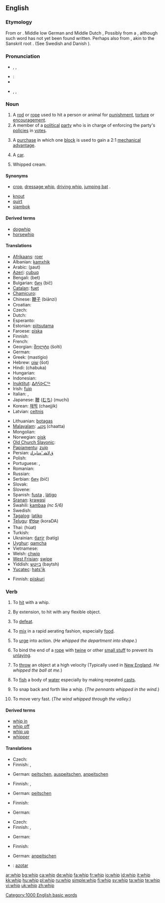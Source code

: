 ==English==

===Etymology===
From {{etyl|enm}} {{term|hwippen|lang=enm}} or {{term|whippen|lang=enm}}. Middle low German and Middle Dutch {{term|wippen||to move quickly}}, Possibly from a {{proto|Germanic|wip}}, although such word has not yet been found written. Perhaps also from {{etyl|la}} {{term|vibare||to shake|lang=la}}, akin to the Sanskrit root {{term|||tr=vep|lang=sa}}. (See Swedish {{term|vippa|lang=sv}} and Danish {{term|vippe||to shake|lang=da}}).

===Pronunciation===
* {{enPR|wĭp}}, {{IPA|/wɪp/}}, {{SAMPA|/wIp/}}
* :{{rhymes|ɪp}}
* {{audio|en-us-whip.ogg|Audio (US)}}
* {{enPR|hwĭp}}, {{IPA|/ʍɪp/}}, {{SAMPA|/WIp/}}

===Noun===
{{en-noun}}

# A [[rod]] or [[rope]] used to hit a person or animal for [[punishment]], [[torture]] or [[encouragement]]. 
# A member of a [[political]] [[party]] who is in charge of enforcing the party's [[policy|policies]] in [[vote]]s.
# {{nautical}} A [[purchase]] in which one [[block]] is used to gain a 2:1 [[mechanical advantage]].
# {{slang}} A [[car]].
# {{context|coffee}} Whipped cream.

====Synonyms====
* {{sense|whip used on horses}} [[crop]], [[dressage whip]], [[driving whip]], [[jumping bat]] .
* [[knout]]
* [[quirt]]
* [[sjambok]] {{qualifier|South African}}

====Derived terms====
* [[dogwhip]]
* [[horsewhip]]

====Translations====
{{trans-top|rod}}
* [[Afrikaans]]: [[roer]]
* Albanian: [[kamxhik]]
* Arabic: {{Arab|[[سوط]]}} (ʂaut) {{m}}
* [[Azeri]]: [[çubuq]]
* Bengali: (bet)
* Bulgarian: [[бич]] (bič) {{m}}
* [[Catalan]]: [[fuet]] {{m}}
* [[Chamicuro]]: {{tø|ccc|ashpijka'chachi}}
* Chinese: [[鞭子]] (biānzi)
* Croatian: {{t-|hr|bič|m}}
* Czech: {{t-|cs|bič|m}}
* Dutch: {{t+|nl|zweep}}
* Esperanto: {{t-|eo|vipo|xs=Esperanto}}
* Estonian: [[piitsutama]]
* Faroese: [[píska]]
* Finnish: {{t+|fi|piiska}}
* French: {{t+|fr|fouet|m}}
* Georgian: [[შოლტი]] (šolti)
* German: {{t-|de|Peitsche|f}}
* Greek: {{t|el|μαστίγιο|m|sc=Grek}} (mastígio)
* Hebrew: [[שוט|שׁוֹט]] (šot) {{m}}
* Hindi: (chabuka)
* Hungarian: {{t-|hu|felhúzókötél}}
* Indonesian: {{t+|id|cemeti|xs=Indonesian}}
* [[Inuktitut]]: [[ᐃᐱᕋᐅᑕᖅ]]
* Irish: [[fuip]]
* Italian: {{t-|it|frusta|f}}, {{t+|it|nerbo|m}}
* Japanese: [[鞭]] ([[むち]]) (muchi)
* Korean: [[채찍]] (chaejjik)
* Latvian: [[celtnis]]
{{trans-mid}}
* Lithuanian: [[botagas]]
* [[Malayalam]]: [[ചാട്ട]] (chaatta)
* Mongolian: {{t-|mn|ташуур|tr=tašuur|sc=Cyrl|xs=Mongolian}}
* Norwegian: [[pisk]]
* [[Old Church Slavonic]]: {{tø|cu|бичь|m|tr=bičĭ|sc=Cyrl|xs=Old Church Slavonic}}
* [[Papiamentu]]: [[zuip]]
* Persian: [[ﻕﻻﺸ ‘ﻩﻨﺎﻴﺯﺎﺘ]]
* Polish: {{t+|pl|bat|m}}
* Portuguese: {{t+|pt|chicote|m}}, {{t+|pt|açoite|m}}
* Romanian: {{t-|ro|bici}}
* Russian: {{t+|ru|кнут|m|tr=knut|sc=Cyrl}}
* Serbian: [[бич]] (bič) {{m}}
* Slovak: {{t-|sk|bič|m}}
* Slovene: {{t+|sl|bič|m}}
* Spanish: [[fusta]] {{f}}, [[látigo]] {{m}}
* [[Sranan]]: [[krawasi]]
* Swahili: [[kambaa]] ''(nc 5/6)''
* Swedish: {{t+|sv|piska|f}}
* [[Tagalog]]: [[latiko]]
* [[Telugu]]: [[కొరడా]] (koraDA)
* Thai: {{Thai|[[หวด]]}} (hùat)
* Turkish: {{t-|tr|kamçi}}
* Ukrainian: [[батіг]] (batíg) {{m}}
* [[Uyghur]]: [[qamcha]]
* Vietnamese: {{t+|vi|roi|xs=Vietnamese}}
* Welsh: [[chwip]]
* [[West Frisian]]: [[swipe]]
* Yiddish: [[בײַטש]] (baytsh) {{f}}
* [[Yucatec]]: [[hats'ik]]
{{trans-bottom}}

{{trans-top|party policy enforcer}}
* Finnish: [[piiskuri]]
{{trans-mid}}
{{trans-bottom}}

===Verb===
{{en-verb|whip|p|ing}}

# {{transitive}} To [[hit]] with a whip.
# {{transitive}} By extension, to hit with any flexible object.
# {{transitive}} To [[defeat]].
# {{transitive}} To [[mix]] in a rapid aerating fashion, especially [[food]].
# {{transitive}} To [[urge]] into action. (''He whipped the department into shape.'')
# {{transitive|nautical}} To bind the end of a [[rope]] with [[twine]] or other [[small stuff]] to prevent its [[unlay]]ing.
# {{transitive}} To [[throw]] an object at a high velocity (Typically used in [[New England]]. ''He whipped the ball at me.'')
# {{transitive}} To [[fish]] a body of [[water]] especially by making repeated [[cast]]s.
# {{intransitive}} To snap back and forth like a whip.  (''The pennants whipped in the wind.'')
# {{intransitive}} To move very fast.  (''The wind whipped through the valley.'')

====Derived terms====
* [[whip in]]
* [[whip off]]
* [[whip up]]
* [[whipper]]

====Translations====
{{trans-top|to hit with a whip}}
* Czech: {{t-|cs|bičovat}}
* Finnish: {{t-|fi|ruoskia}}, {{t+|fi|piiskata}}
{{trans-mid}}
* German: [[peitschen]], [[auspeitschen]], [[anpeitschen]]
{{trans-bottom}}

{{trans-top|by extension, to hit with any flexible object}}
* Finnish: {{t-|fi|ruoskia}}, {{t+|fi|piiskata}}
{{trans-mid}}
* German: [[peitschen]]
{{trans-bottom}}

{{trans-top|to defeat}}
* Finnish: {{t-|fi|piestä}}
{{trans-mid}}
* German: {{t+|de|schlagen}}
{{trans-bottom}}

{{trans-top|to mix food in a rapid aerating fashion}}
* Czech: {{t-|cs|šlehat}}
* Finnish: {{t-|fi|vatkata}}, {{t-|fi|vispata}}
{{trans-mid}}
* German: {{t+|de|schlagen}}
{{trans-bottom}}

{{trans-top|to urge into action}}
* Finnish: {{t+|fi|piiskata}}
{{trans-mid}}
* German: [[anpeitschen]]
{{trans-bottom}}

{{checktrans-top}}
* {{ttbc|Spanish}}: [[azotar]]
{{trans-mid}}
{{trans-bottom}}

[[Category:1000 English basic words]]

[[ar:whip]]
[[bg:whip]]
[[ca:whip]]
[[de:whip]]
[[fa:whip]]
[[fr:whip]]
[[io:whip]]
[[id:whip]]
[[it:whip]]
[[kk:whip]]
[[hu:whip]]
[[pl:whip]]
[[ru:whip]]
[[simple:whip]]
[[fi:whip]]
[[sv:whip]]
[[ta:whip]]
[[te:whip]]
[[vi:whip]]
[[uk:whip]]
[[zh:whip]]